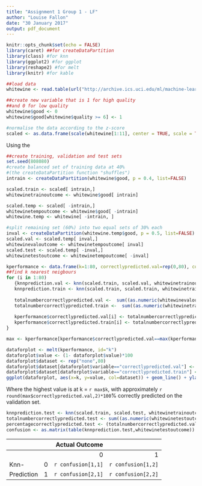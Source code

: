 ```yaml
---
title: "Assignment 1 Group 1 - LF"
author: "Louise Fallon"
date: "30 January 2017"
output: pdf_document
---
```


```r
knitr::opts_chunk$set(echo = FALSE)
library(caret) ##for createDataPartition
library(class) #for knn
library(ggplot2) #for ggplot
library(reshape2) #for melt
library(knitr) #for kable
```

```r
##load data
whitewine <- read.table(url("http://archive.ics.uci.edu/ml/machine-learning-databases/wine-quality/winequality-white.csv"), sep = ";", header=TRUE)
```

```r
##create new variable that is 1 for high quality
##and 0 for low quality
whitewine$good <- 0
whitewine$good[whitewine$quality >= 6] <- 1
```

```r
#normalise the data according to the z-score
scaled <- as.data.frame(scale(whitewine[1:11], center = TRUE, scale = TRUE))
```
 
Using the 
 
```r
##create training, validation and test sets
set.seed(808080)
#create balanced set of training data at 40%
#(the createDataPartition function "shuffles")
intrain <- createDataPartition(whitewine$good, p = 0.4, list=FALSE)

scaled.train <- scaled[ intrain,]
whitewinetrainoutcome <- whitewine$good[ intrain]

scaled.temp <- scaled[ -intrain,]
whitewinetempoutcome <- whitewine$good[ -intrain]
whitewine.temp <- whitewine[ -intrain, ]

#split remaining set (60%) into two equal sets of 30% each
inval <- createDataPartition(whitewine.temp$good, p = 0.5, list=FALSE)
scaled.val <- scaled.temp[ inval,]
whitewinevaloutcome <- whitewinetempoutcome[ inval]
scaled.test <- scaled.temp[ -inval,]
whitewinetestoutcome <- whitewinetempoutcome[ -inval]
```

```r
kperformance <- data.frame(k=1:80, correctlypredicted.val=rep(0,80), correctlypredicted.train=rep(0,80))
##find k nearest neigbours
for (i in 1:80)
   {knnprediction.val <- knn(scaled.train, scaled.val, whitewinetrainoutcome, k = i)
   knnprediction.train <- knn(scaled.train, scaled.train, whitewinetrainoutcome, k = i)
   
   totalnumbercorrectlypredicted.val <-  sum((as.numeric(whitewinevaloutcome) - (as.numeric(knnprediction.val)-1)) == 0)
   totalnumbercorrectlypredicted.train <-  sum((as.numeric(whitewinetrainoutcome) - (as.numeric(knnprediction.train)-1)) == 0)
   
   kperformance$correctlypredicted.val[i] <- totalnumbercorrectlypredicted.val/nrow(scaled.val)
   kperformance$correctlypredicted.train[i] <- totalnumbercorrectlypredicted.train/nrow(scaled.train)
}

max <- kperformance[kperformance$correctlypredicted.val==max(kperformance$correctlypredicted.val),]
```

```r
dataforplot <- melt(kperformance, id="k")
dataforplot$value <- (1- dataforplot$value)*100
dataforplot$dataset <- rep("none",80)
dataforplot$dataset[dataforplot$variable=="correctlypredicted.val"] <- "validation"
dataforplot$dataset[dataforplot$variable=="correctlypredicted.train"] <- "train"
ggplot(dataforplot, aes(x=k, y=value, col=dataset)) + geom_line() + ylab("percentage incorrectly predicted") + scale_x_reverse()
```

Where the highest value is at k = `r max$k`, with approximately `r round(max$correctlypredicted.val,2)*100`% correctly predicted on the validation set.

```r
knnprediction.test <- knn(scaled.train, scaled.test, whitewinetrainoutcome, k = max$k)
totalnumbercorrectlypredicted.test <- sum((as.numeric(whitewinetestoutcome) - (as.numeric(knnprediction.test)-1)) == 0)
percentagecorrectlypredicted.test <- (totalnumbercorrectlypredicted.val/nrow(scaled.val))*100
confusion <- as.matrix(table(knnprediction.test,whitewinetestoutcome))
```


|            |                            | Actual Outcome|
|:-----------|:---|------------------:|------------------:|
|            |    |                  0|                  1|
|  Knn-       |0  | `r confusion[1,1]`| `r confusion[1,2]`|
| Prediction |1   | `r confusion[2,1]`| `r confusion[2,2]`|

